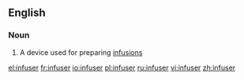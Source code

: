 ==English==

===Noun===
{{en-noun}}

# A device used for preparing [[infusion]]s

[[el:infuser]]
[[fr:infuser]]
[[io:infuser]]
[[pl:infuser]]
[[ru:infuser]]
[[vi:infuser]]
[[zh:infuser]]